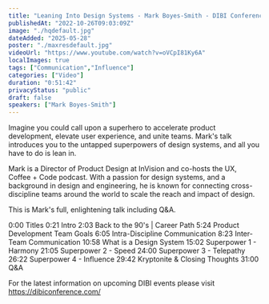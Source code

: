 ```yaml
---
title: "Leaning Into Design Systems - Mark Boyes-Smith - DIBI Conference 2022"
publishedAt: "2022-10-26T09:03:09Z"
image: "./hqdefault.jpg"
dateAdded: "2025-05-28"
poster: "./maxresdefault.jpg"
videoUrl: "https://www.youtube.com/watch?v=oVCpI81Ky6A"
localImages: true
tags: ["Communication","Influence"]
categories: ["Video"]
duration: "0:51:42"
privacyStatus: "public"
draft: false
speakers: ["Mark Boyes-Smith"]
---
```

Imagine you could call upon a superhero to accelerate product development, elevate user experience, and unite teams. Mark's talk introduces you to the untapped superpowers of design systems, and all you have to do is lean in.

Mark is a Director of Product Design at InVision and co-hosts the UX, Coffee + Code podcast. With a passion for design systems, and a background in design and engineering, he is known for connecting cross-discipline teams around the world to scale the reach and impact of design.

This is Mark's full, enlightening talk including Q&A.

0:00 Titles 
0:21 Intro 
2:03 Back to the 90's | Career Path
5:24 Product Development Team Goals 
6:05 Intra-Discipline Communication
8:23 Inter-Team Communication
10:58 What is a Design System
15:02 Superpower 1 - Harmony
21:05 Superpower 2 - Speed 
24:00 Superpower 3 - Telepathy 
26:22 Superpower 4 - Influence
29:42 Kryptonite & Closing Thoughts
31:00 Q&A  

For the latest information on upcoming DIBI events please visit https://dibiconference.com/
